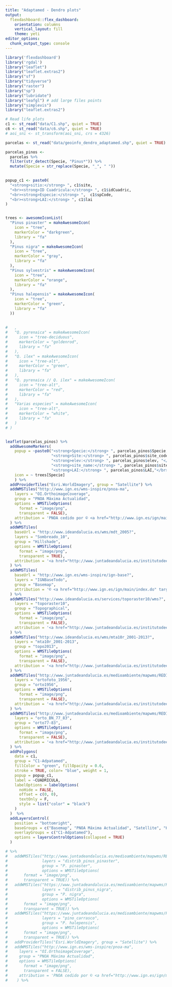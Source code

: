 ```yaml
---
title: "Adaptamed - Dendro plots"
output: 
  flexdashboard::flex_dashboard:
    orientation: columns
    vertical_layout: fill
    theme: yeti
editor_options: 
  chunk_output_type: console
---
```


```r
library('flexdashboard')
library('rgdal')
library("leaflet") 
library("leaflet.extras2")
library("sf")
library("tidyverse")
library("raster")
library("sp")
library("lubridate")
library("leafgl") # add large files points
library("simplevis")
library("leaflet.extras2")
```

```r
# Read life plots
c1 <- st_read("data/C1.shp", quiet = TRUE) 
c6 <- st_read("data/c6.shp", quiet = TRUE)
# aoi_sni <- st_transform(aoi_sni, crs = 4326)

parcelas <- st_read("data/geoinfo_dendro_adaptamed.shp", quiet = TRUE) 

parcelas_pinos <- 
  parcelas %>% 
  filter(str_detect(Specie, "Pinus*")) %>% 
  mutate(Specie = str_replace(Specie, "_", " "))
  
```


```r
popup_c1 <- paste0(
  "<strong>sitio:</strong> ", c1$site,
  "<br><strong>ID Cuadricula:</strong> ", c1$idCuadric,
  "<br><strong>Especie:</strong> ",  c1$spCode,
  "<br><strong>LAI:</strong> ", c1$lai
)


trees <- awesomeIconList(
  "Pinus pinaster" = makeAwesomeIcon(
    icon = "tree",
    markerColor = "darkgreen",
    library = "fa"
  ),
  "Pinus nigra" = makeAwesomeIcon(
    icon = "tree",
    markerColor = "gray",
    library = "fa"
  ),
  "Pinus sylvestris" = makeAwesomeIcon(
    icon = "tree",
    markerColor = "orange",
    library = "fa"
  ),
  "Pinus halepensis" = makeAwesomeIcon(
    icon = "tree",
    markerColor = "green",
    library = "fa"
  ))
  
  
#   ,
#   "Q. pyrenaica" = makeAwesomeIcon(
#     icon = "tree-deciduous",
#     markerColor = "goldenrod",
#     library = "fa"
#   ),
#   "Q. ilex" = makeAwesomeIcon(
#     icon = "tree-alt",
#     markerColor = "green",
#     library = "fa"
#   ),
#   "Q. pyrenaica // Q. ilex" = makeAwesomeIcon(
#     icon = "tree-alt",
#     markerColor = "red",
#     library = "fa"
#   ),
#   "Varias especies" = makeAwesomeIcon(
#     icon = "tree-alt",
#     markerColor = "white",
#     library = "fa"
#   )
# )



```

```r
leaflet(parcelas_pinos) %>%
  addAwesomeMarkers(
    popup = ~paste0("<strong>Specie:</strong> ", parcelas_pinos$Specie, "</br>",
                    "<strong>Site:</strong> ", parcelas_pinos$site_code, "</br>",
                    "<strong>elev:</strong> ", parcelas_pinos$elev, "</br>",
                    "<strong>site_name:</strong> ", parcelas_pinos$site_name,"</br>", 
                    "<strong>LAI:</strong> ", parcelas_pinos$LAI,"</br>"),
    icon = ~ trees[Specie]
    ) %>% 
  addProviderTiles("Esri.WorldImagery", group = "Satellite") %>% 
  addWMSTiles("http://www.ign.es/wms-inspire/pnoa-ma",
    layers = "OI.OrthoimageCoverage",
    group = "PNOA Máxima Actualidad",
    options = WMSTileOptions(
      format = "image/png", 
      transparent = FALSE),
    attribution = 'PNOA cedido por © <a href="http://www.ign.es/ign/main/index.do" target="_blank">Instituto Geográfico Nacional de España</a>'
  ) %>% 
  addWMSTiles(
    baseUrl = "http://www.ideandalucia.es/wms/mdt_2005?",
    layers = "Sombreado_10",
    group = "Hillshade",
    options = WMSTileOptions(
      format = "image/png", 
      transparent = TRUE),
    attribution = '<a href="http://www.juntadeandalucia.es/institutodeestadisticaycartografia" target="_blank">Instituto de Estadística y Cartografía de Andalucía</a>'
  ) %>%
  addWMSTiles(
    baseUrl = "http://www.ign.es/wms-inspire/ign-base?",
    layers = "IGNBaseTodo",
    group = "Basemap",
    attribution = '© <a href="http://www.ign.es/ign/main/index.do" target="_blank">Instituto Geográfico Nacional de España</a>'
  ) %>%  
  addWMSTiles("http://www.ideandalucia.es/services/toporaster10/wms?",
    layers = "toporaster10",
    group = "Topographical",
    options = WMSTileOptions(
      format = "image/png", 
      transparent = FALSE),
    attribution = '<a href="http://www.juntadeandalucia.es/institutodeestadisticaycartografia" target="_blank">Instituto de Estadística y Cartografía de Andalucía</a>'
  ) %>%
  addWMSTiles("http://www.ideandalucia.es/wms/mta10r_2001-2013?",
    layers = "mta10r_2001-2013",
    group = "topo2013",
    options = WMSTileOptions(
      format = "image/png", 
      transparent = FALSE),
    attribution = '<a href="http://www.juntadeandalucia.es/institutodeestadisticaycartografia" target="_blank">Instituto de Estadística y Cartografía de Andalucía</a>'
  ) %>% 
  addWMSTiles("http://www.juntadeandalucia.es/medioambiente/mapwms/REDIAM_Ortofoto_Andalucia_1956?",
    layers = "ortofoto_1956",
    group = "orto1956",
    options = WMSTileOptions(
      format = "image/png", 
      transparent = FALSE),
    attribution = '<a href="http://www.juntadeandalucia.es/institutodeestadisticaycartografia" target="_blank">Instituto de Estadística y Cartografía de Andalucía</a>'
  ) %>% 
  addWMSTiles("http://www.juntadeandalucia.es/medioambiente/mapwms/REDIAM_Ortofoto_BN_1977_83?",
    layers = "orto_BN_77_83",
    group = "orto77-83",
    options = WMSTileOptions(
      format = "image/png", 
      transparent = FALSE),
    attribution = '<a href="http://www.juntadeandalucia.es/institutodeestadisticaycartografia" target="_blank">Instituto de Estadística y Cartografía de Andalucía</a>'
  ) %>% 
  addPolygons(
    data = c1,
    group = "C1-Adpatamed",
    fillColor = "green", fillOpacity = 0.6,
    stroke = TRUE, color= "blue", weight = 1,
    popup = popup_c1,
    label = ~CUADRICULA,
    labelOptions = labelOptions(
      noHide = FALSE,
      offset = c(0, 0),
      textOnly = F,
      style = list("color" = "black")
    )
  )  %>% 
  addLayersControl(
    position = "bottomright",
    baseGroups = c("Basemap", "PNOA Máxima Actualidad", "Satellite", "Hillshade", "Topographical", "topo2013", "orto1956", "orto77-83"),
    overlayGroups = c("C1-Adpatamed"), 
    options = layersControlOptions(collapsed = TRUE)
  ) 


```


```r
# %>% 
#   addWMSTiles("http://www.juntadeandalucia.es/medioambiente/mapwms/REDIAM_distribucion_pinus_pinaster?", 
#               layers = "distrib_pinus_pinaster", 
#               group = "P. pinaster", 
#               options = WMSTileOptions(
#       format = "image/png", 
#       transparent = TRUE)) %>% 
#   addWMSTiles("https://www.juntadeandalucia.es/medioambiente/mapwms/REDIAM_distribucion_pinus_nigra?", 
#               layers = "distrib_pinus_nigra", 
#               group = "P. nigra", 
#               options = WMSTileOptions(
#       format = "image/png", 
#       transparent = TRUE)) %>%
#   addWMSTiles("https://www.juntadeandalucia.es/medioambiente/mapwms/REDIAM_distribucion_pinus_halepensis?", 
#               layers = "pino_carrasco", 
#               group = "P. halepensis", 
#               options = WMSTileOptions(
#       format = "image/png", 
#       transparent = TRUE)) %>% 
#   addProviderTiles("Esri.WorldImagery", group = "Satellite") %>% 
#   addWMSTiles("http://www.ign.es/wms-inspire/pnoa-ma",
#     layers = "OI.OrthoimageCoverage",
#     group = "PNOA Máxima Actualidad",
#     options = WMSTileOptions(
#       format = "image/png", 
#       transparent = FALSE),
#     attribution = 'PNOA cedido por © <a href="http://www.ign.es/ign/main/index.do" target="_blank">Instituto Geográfico Nacional de España</a>'
#    ) %>% 
```

